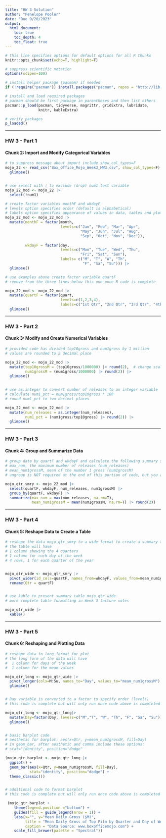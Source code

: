 ```yaml
---
title: "HW 3 Solution"
author: "Penelope Pooler"
date: "Due 9/20/2023"
output: 
  html_document:
    toc: true
    toc_depth: 4
    toc_float: true
---
```


```r

# this line specifies options for default options for all R Chunks
knitr::opts_chunk$set(echo=T, highlight=T)

# suppress scientific notation
options(scipen=100)

# install helper package (pacman) if needed
if (!require("pacman")) install.packages("pacman", repos = "http://lib.stat.cmu.edu/R/CRAN/")

# install and load required packages
# pacman should be first package in parentheses and then list others
pacman::p_load(pacman, tidyverse, magrittr, gridExtra, lubridate, 
               knitr, kableExtra)

# verify packages 
p_loaded()

```

---

### HW 3 - Part 1

#### Chunk 2: Import and Modify Categorical Variables

```r


# to suppress message about import include show_col_types=F
mojo_22 <- read_csv("Box_Office_Mojo_Week3_HW3.csv", show_col_types=F) |>
  glimpse()


# use select with ! to exclude (drop) num1 text variable
mojo_22_mod <- mojo_22 |>
  select(!num1) 

# create factor variables monthF and wkdayF
# levels option specifies order (default is alphabetical)
# labels option specifies appearance of values in data, tables and plots
mojo_22_mod <- mojo_22_mod |>
  mutate(monthF = factor(month,
                         levels=c("Jan", "Feb", "Mar", "Apr", 
                                  "May", "Jun", "Jul", "Aug", 
                                  "Sep", "Oct", "Nov", "Dec")),
           
         wkdayF = factor(day, 
                         levels=c("Mon", "Tue", "Wed", "Thu", 
                                  "Fri", "Sat", "Sun"),
                         labels= c("M", "T", "W", "Th", 
                                   "F", "Sa", "Su"))) |>
  glimpse()

# use examples above create factor variable quartF
# remove from the three lines below this one once R code is complete

mojo_22_mod <- mojo_22_mod |>
  mutate(quartF = factor(quart, 
                         levels=c(1,2,3,4), 
                         labels=c("1st Qtr", "2nd Qtr", "3rd Qtr", "4th Qtr"))) |>
  glimpse()


```

---

### HW 3 - Part 2

#### Chunk 3: Modify and Create Numerical Variables

```r

# provided code has divided top10gross and num1gross by 1 million
# values are rounded to 2 decimal place 

mojo_22_mod <- mojo_22_mod |>
  mutate(top10grossM = (top10gross/1000000) |> round(2),  # change scale and round
         num1grossM = (num1gross/1000000) |> round(2)) |>
  glimpse()
  

# use as.integer to convert number of releases to an integer variable
# calculate num1_pct = num1gross/top10gross * 100
# round num1_pct to two decimal places

mojo_22_mod <- mojo_22_mod |>
  mutate(num_releases = as.integer(num_releases),
         num1_pct = (num1gross/top10gross) |> round(2)) |>
  glimpse()

```

---

### HW 3 - Part 3

#### Chunk 4: Group and Summarize Data

```r

# group data by quartF and wkdayF and calculate the following summary statistics for each weekday in each quarter:
# max_num, the maximum number of releases (num_releases)
# mean_num1grossM, mean of the number 1 gross (num1grossM)
# ungroup is NOT required at the end of this portion of code, but you are welcome to add it

mojo_qtr_smry <- mojo_22_mod |>
  select(quartF, wkdayF, num_releases, num1grossM) |>
  group_by(quartF, wkdayF) |>
  summarize(max_num = max(num_releases, na.rm=T),
            mean_num1grossM = mean(num1grossM, na.rm=T) |> round(2))

```

---

### HW 3 - Part 4

#### Chunk 5: Reshape Data to Create a Table

```r

# reshape the data mojo_qtr_smry to a wide format to create a summary table
# the table will have 
# 1 column showing the 4 quarters 
# 1 column for each day of the week
# 4 rows, 1 for each quarter of the year


mojo_qtr_wide <- mojo_qtr_smry |>
  pivot_wider(id_cols=quartF, names_from=wkdayF, values_from=mean_num1grossM) |>
  rename(Qtr = quartF) 


# use kable to present summary table mojo_qtr_wide
# more complete table formatting in Week 3 lecture notes

mojo_qtr_wide |>
  kable()


```

---

### HW 3 - Part 5

#### Chunk 6: Reshaping and Plotting Data

```r

# reshape data to long format for plot
# the long form of the data will have 
#  1 column for days of the week
#  1 column for the mean values

mojo_qtr_long <- mojo_qtr_wide |>
  pivot_longer(cols=M:Su, names_to="Day", values_to="mean_num1grossM") |>
  glimpse()


# Day variable is converted to a factor to specify order (levels)
# this code is complete but will only run once code above is completed

mojo_qtr_long <- mojo_qtr_long|>
  mutate(Day=factor(Day, levels=c("M","T", "W", "Th", "F", "Sa", "Su"))) |>
  glimpse()


# basic barplot code
# aesthetic for barplot: aes(x=Qtr, y=mean_num1grossM, fill=Day)
# in geom_bar, after aesthetic and comma include these options: 
# stat="identity", position="dodge"

(mojo_qtr_barplot <- mojo_qtr_long |>
  ggplot() +
  geom_bar(aes(x=Qtr, y=mean_num1grossM, fill=Day), 
           stat="identity", position="dodge") + 
  theme_classic())


# additional code to format barplot
# this code is complete but will only run once code above is completed

 (mojo_qtr_barplot + 
    theme(legend.position ="bottom") +
    guides(fill = guide_legend(nrow = 1)) +
    labs(x="", y="Mean Daily Gross ($M)", 
         title = "Mean Daily Gross of Top Film by Quarter and Day of Week",
         caption = "Data Source: www.boxofficemojo.com") +
    scale_fill_brewer(palette = "Spectral"))
       

```

